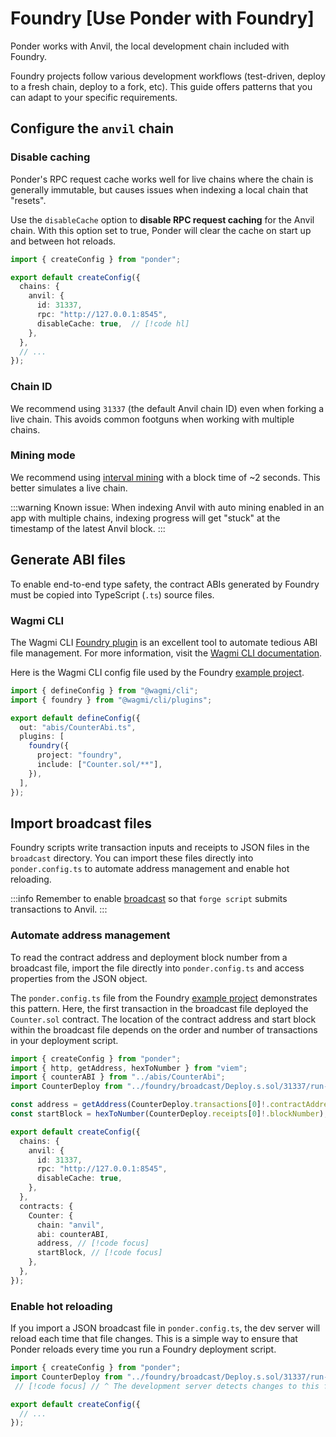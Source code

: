 # Foundry [Use Ponder with Foundry]

Ponder works with Anvil, the local development chain included with Foundry.

Foundry projects follow various development workflows (test-driven, deploy to a fresh chain, deploy to a fork, etc). This guide offers patterns that you can adapt to your specific requirements.

## Configure the `anvil` chain

### Disable caching

Ponder's RPC request cache works well for live chains where the chain is generally immutable, but causes issues when indexing a local chain that "resets".

Use the `disableCache` option to **disable RPC request caching** for the Anvil chain. With this option set to true, Ponder will clear the cache on start up and between hot reloads.

```ts [ponder.config.ts]
import { createConfig } from "ponder";

export default createConfig({
  chains: {
    anvil: {
      id: 31337,
      rpc: "http://127.0.0.1:8545",
      disableCache: true,  // [!code hl]
    },
  },
  // ...
});
```

### Chain ID

We recommend using `31337` (the default Anvil chain ID) even when forking a live chain. This avoids common footguns when working with multiple chains.

### Mining mode

We recommend using [interval mining](https://book.getfoundry.sh/reference/anvil/#mining-modes) with a block time of ~2 seconds. This better simulates a live chain.

:::warning
  Known issue: When indexing Anvil with auto mining enabled in an app with
  multiple chains, indexing progress will get "stuck" at the timestamp of the
  latest Anvil block.
:::

## Generate ABI files

To enable end-to-end type safety, the contract ABIs generated by Foundry must be copied into TypeScript (`.ts`) source files.

### Wagmi CLI

The Wagmi CLI [Foundry plugin](https://wagmi.sh/cli/api/plugins/foundry) is an excellent tool to automate tedious ABI file management. For more information, visit the [Wagmi CLI documentation](https://wagmi.sh/cli/get-started).

Here is the Wagmi CLI config file used by the Foundry [example project](https://github.com/ponder-sh/ponder/tree/main/examples/with-foundry).

```ts [wagmi.config.ts]
import { defineConfig } from "@wagmi/cli";
import { foundry } from "@wagmi/cli/plugins";

export default defineConfig({
  out: "abis/CounterAbi.ts",
  plugins: [
    foundry({
      project: "foundry",
      include: ["Counter.sol/**"],
    }),
  ],
});
```

## Import broadcast files

Foundry scripts write transaction inputs and receipts to JSON files in the `broadcast` directory. You can import these files directly into `ponder.config.ts` to automate address management and enable hot reloading.

:::info
  Remember to enable
  [broadcast](https://book.getfoundry.sh/guides/scripting-with-solidity#deploying-to-a-local-anvil-instance)
  so that `forge script` submits transactions to Anvil.
:::

### Automate address management

To read the contract address and deployment block number from a broadcast file, import the file directly into `ponder.config.ts` and access properties from the JSON object.

The `ponder.config.ts` file from the Foundry [example project](https://github.com/ponder-sh/ponder/tree/main/examples/with-foundry) demonstrates this pattern. Here, the first transaction in the broadcast file deployed the `Counter.sol` contract. The location of the contract address and start block within the broadcast file depends on the order and number of transactions in your deployment script.

```ts [ponder.config.ts]
import { createConfig } from "ponder";
import { http, getAddress, hexToNumber } from "viem";
import { counterABI } from "../abis/CounterAbi";
import CounterDeploy from "../foundry/broadcast/Deploy.s.sol/31337/run-latest.json"; // [!code focus]

const address = getAddress(CounterDeploy.transactions[0]!.contractAddress); // [!code focus]
const startBlock = hexToNumber(CounterDeploy.receipts[0]!.blockNumber); // [!code focus]

export default createConfig({
  chains: {
    anvil: {
      id: 31337,
      rpc: "http://127.0.0.1:8545",
      disableCache: true,
    },
  },
  contracts: {
    Counter: {
      chain: "anvil",
      abi: counterABI,
      address, // [!code focus]
      startBlock, // [!code focus]
    },
  },
});
```

### Enable hot reloading

If you import a JSON broadcast file in `ponder.config.ts`, the dev server will reload each time that file changes. This is a simple way to ensure that Ponder reloads every time you run a Foundry deployment script.

```ts [ponder.config.ts]
import { createConfig } from "ponder";
import CounterDeploy from "../foundry/broadcast/Deploy.s.sol/31337/run-latest.json"; // [!code focus]
 // [!code focus] // ^ The development server detects changes to this file and triggers a hot reload.

export default createConfig({
  // ...
});
```
